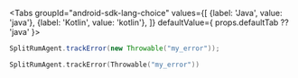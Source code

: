 
<Tabs
  groupId="android-sdk-lang-choice"
  values={[
    {label: 'Java', value: 'java'},
    {label: 'Kotlin', value: 'kotlin'},
  ]} defaultValue={ props.defaultTab ?? 'java' }>
  <TabItem value="java">

```java
SplitRumAgent.trackError(new Throwable("my_error"));
```

  </TabItem>
  <TabItem value="kotlin">

```kotlin
SplitRumAgent.trackError(Throwable("my_error"))
```

  </TabItem>
</Tabs>